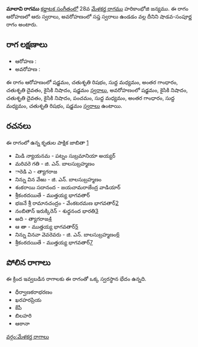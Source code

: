 {{Infobox ragam
	| name          	= మాలావి
	| synonym	    	= 
	| mela          	= 
	| chakra        	= 
	| janaka        	= 
	| type          	= శాడవ-సంపూర్ణ
	| arohanam      	= {{svaraC|S|R2|M1|G3|D2|N2|S'}} 
	| avarohanam    	= {{svaraC|S'|N2|D2|N2|P|M1|G3|M1|R2|S}}
	| jeeva         	=
	| chhaya        	=
	| nyasa         	=
	| vishesha      	= 
	| equivalent  		= 
}}
{{కర్ణాటక సంగీత రాగాలు}}
'''మాలావి రాగము''' [[కర్ణాటక సంగీతం]]లో 28వ [[మేళకర్త రాగము]] హరికాంభోజి జన్యము.  ఈ రాగం ఆరోహణలో ఆరు స్వరాలు, అవరోహణంలో సప్త స్వరాలు ఉండడం వల్ల దీనిని షాడవ-సంపూర్ణ రాగం అంటారు.


==రాగ లక్షణాలు==


* ఆరోహణ : {{svaraC|S|R2|M1|G3|D2|N2|S'}} 
* అవరోహణ : {{svaraC|S'|N2|D2|N2|P|M1|G3|M1|R2|S}}

ఈ రాగం ఆరోహణంలో షడ్జమం, చతుశృతి రిషభం, సుద్ద మధ్యమం, అంతర గాంధారం, చతుశృతి దైవతం, కైసికి నిషాదం, షడ్జమం [[స్వరాలు]], అవరోహణంలో షడ్జమం, కైసికి నిషాదం, చతుశృతి దైవతం, కైసికి నిషాదం, పంచమం, సుద్ద మధ్యమం, అంతర గాంధారం, సుద్ద మధ్యమం, చతుశృతి రిషభం, షడ్జమం [[స్వరాలు]] ఉంటాయి.

==రచనలు==
ఈ రాగంలో ఉన్న కృతుల పాక్షిక జాబితా [https://github.com/ssrihari/ragavardhini/blob/master/ragas/kritis.psv]
* మిడి న్యాయనమ - పట్నం సుబ్రమానియా అయ్యర్
* మరివరె గతి - జి. ఎన్. బాలసుబ్రహ్మణం
* ారెడి ఎ - త్యాగరాజ
* నిన్ను విన వేఱు - జి. ఎన్. బాలసుబ్రహ్మణం
* శంకరాయి సదానంద - జయచామరాజేంద్ర వాడియార్
* శ్రీకంఠదయితే - ముత్తయ్య భాగవతార్
* భజనే శ్రీ రామానచంద్రం - వేంకటరమణ భాగవతార్[http://www.karnatik.com/c3161.shtml]
* నంబితాన్ ఇరుక్కిరెన్ - శుధ్ధనంద భారతి[http://www.karnatik.com/c1656.shtml]
* అది - త్యాగరాజ[http://www.karnatik.com/c2598.shtml]
* ఆ ఆా - ముత్తయ్య భాగవతార్[http://www.karnatik.com/c1902.shtml]
* నిన్ను వినవా వెవరెవరు - జి. ఎన్. బాలసుబ్రహ్మణం[http://www.karnatik.com/c3068.shtml]
* శ్రీకంఠదయితే - ముత్తయ్య భాగవతార్[http://www.karnatik.com/c2020.shtml]




==పోలిన రాగాలు==
ఈ క్రింద ఇవ్వబడిన రాగాలకు ఈ రాగంతో ఒక్క స్వరస్థాన భేదం ఉన్నది.
* ధీర్వాణకరాభరణం
* ఖరహరప్రియ
* కేపీ
* బిలహరి
* ఆఠానా



[[వర్గం:మేళకర్త రాగాలు]]